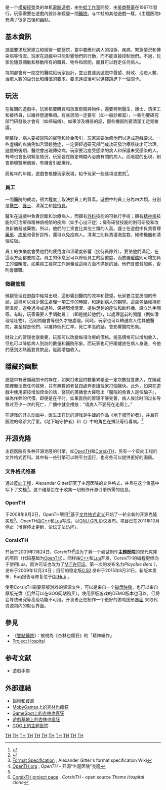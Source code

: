 {{NoteTA
|G1=Games
}}
{{Infobox VG
|title = 杏林也瘋狂
|english = Theme Hospital
|image = 
|developer = [[牛蛙工作室|牛蛙工作室]]（[[个人电脑|PC]]）<br />{{tsl|en|Krisalis Software}}（[[PlayStation|PlayStation]]）
|publisher = [[美商藝電|美商藝電]]
|designer =
|engine = 
|released = '''PC'''{{Vgrelease|NA|1997年3月31日|EU|1997年2月4日}}'''PlayStation'''{{Vgrelease|EU|1998年2月|NA|1998年3月31日|JP|1998年6月18日}}'''PlayStation Network'''{{Vgrelease|EU|2008年1月31日|JP|2009年10月28日|NA|2010年8月31日}}
|genre = [[模擬經營遊戲|模擬經營]]
|modes = [[單人遊戲|單人遊戲]]、[[多人遊戲|多人遊戲]]
|platforms = [[個人電腦|PC]]（[[MS-DOS|MS-DOS]]、[[Microsoft_Windows|Windows]]）[[PlayStation|PlayStation]]、[[PlayStation_Network|PlayStation Network]]（[[PlayStation_3|PlayStation 3]]、[[PlayStation_Portable|PlayStation Portable]]、[[PlayStation_Vita|PlayStation Vita]]）
}}

{{Vgname|主题医院|en=Theme Hospital|cn=主题医院|tw=杏林也瘋狂}}是一个[[模擬經營|模擬經營]]类的单机[[電腦遊戲|電腦遊戲]]，由[[牛蛙工作室|牛蛙工作室]]開發，由[[美商藝電|美商藝電]]在1997年發行，玩家需要在遊戲內設計和經營一間[[醫院|醫院]]。与牛蛙的其他遊戲一樣，《主题医院》充滿了很多古怪和幽默。

==基本資訊==
遊戲要求玩家建立和經營一間醫院，當中要應付病人的投訴、疾病、緊急情況和傳染病等情況。玩家在遊戲中只能影響他們的行動，而不能直接控制他們。不過，玩家能隨意調動和移動所有的職員、物件和房間，而且可以趕走任何病人。

每關都會有一間空的醫院給玩家設計，並且要達到遊戲中聲望、財政、治癒人數、治癒人數的百分比和價值的要求。要求達成後可以選擇跳進下一個關卡。

==玩法==
在每關的遊戲中，玩家都要購買和放置房間與物件，還要聘用醫生、護士、清潔工和接待員，以維持營運暢順。有些房間一定要有（如一般診療室），一些則要研究部門研發後才會有（如掃瞄儀）。如果涉及機器的話，那些機器則要清潔工定期維護。

開幕後，病人要被醫院的聲望和診金吸引，玩家需要治癒他們以達成遊戲要求。一些虛構的疾病例如舌頭鬆弛症，一定要經過研究部門成功研發治療器後才可治理。遊戲的後期，醫院會出現傳染病，玩家要治癒受感染的病人和保護未受感染的人。有時也會出現緊急情況，玩家要在限定時間內治癒有關的病人。而地震的出現，則會損壞醫療儀器，有機會引起爆炸。

而每年的年尾，遊戲會根據玩家表現，給予玩家一些獎項或懲罰<ref>{{Cite web |url=http://www.chinesefreewebs.com/mayth1/award1.htm |title=存档副本 |accessdate=2008-02-24 |archive-date=2008-02-13 |archive-url=https://web.archive.org/web/20080213121611/http://www.chinesefreewebs.com/mayth1/award1.htm |dead-url=yes }}</ref>。

===員工===
一間醫院的成功，很大程度上取決於員工的質素。遊戲中的員工分為四大類，分別是[[醫生|醫生]]、[[護士|護士]]、清潔工和[[接待員|接待員]]。

醫生在遊戲中負責診斷和治療病人，而擁有[[外科|外科]]技能的可執行手術；擁有[[精神病|精神病]]技能的可治療和精神病相關的疾病（如手心出汗症）；擁有研發技能的則可研發和改良新儀器或藥物。所以，他們的工资會比其他三類的人高。護士在遊戲中負責管理[[藥房|藥房]]、[[病房|病房]]和骨折診所，還可以免疫病人。清潔工則負責灌溉盆栽、維修機器和清理垃圾。

員工的快樂度會受他們的疲倦度和溫暖度影響（接待員除外）。要使他們滿足，在這兩方面都要關注。員工的休息室可以降低員工的疲倦度，而放置[[暖爐|暖爐]]則可增加員工的溫暖度。如果員工經常工作過量或這兩方面不滿足的話，他們會威脅加薪，否則會離職。

===微觀管理===
微觀管理在遊戲中經常出現，這影響到醫院的效率和聲望。玩家要注意房間的佈局，這樣可以減少醫生處理一項工作的時間，和達到病人的期望。這些包括維持房間溫度，避免過冷或過熱、保持環境清潔、提供足夠的座位和飲料機、設立洗手間等。有時，玩家需要人手調動員工（即是提起他們），以處理當前的問題（例如清理嘔吐物），否則問題會等很久才被處理。同時，玩家也可以轉送病人往其他醫院，甚至趕走他們，以維持低死亡率。死亡率高的話，會影響醫院形象。

財政上的管理也很重要，玩家可以改變每項治療的價格。提高價格可以增加收入，但也可以降低病人到訪的數量和醫院形象。而玩家也可把暖爐放在病人身邊，令他們感到太熱而要買飲品，從而增加收入。

==隱藏的幽默==
遊戲中有著隱藏關卡的存在，如果打老鼠的數量累積至一定次數就會進入，在隱藏關裡無法做任何經營，只有無數的老鼠四處奔走讓玩家打個痛快。此外，如果在遊戲中使用密技增加資金的話，醫院的廣播會大聲唸出『醫院的負責人是個騙子』，做為作弊的代價。即便是在平时，如果医院的管理不够完善，病人候诊时间过长导致过至少一次的死亡，广播中就会播放：“请病人不要死在走廊上。”

在游戏的开头动画中，医生正在玩的游戏是牛蛙的作品《[[地下城守护者|地下城守护者]]》，并且在医院的候诊大厅里，《地下城守护者》和《{{Link-en|暴力辛迪加|Syndicate (series)}}》中的角色在排队等待看病。<ref>{{cite web|url=http://www.80sjy.net/game/video/theme-hospital-cg.html|title=游戏开头动画|access-date=2013-08-16|archive-date=2019-09-14|archive-url=https://web.archive.org/web/20190914114955/http://www.80sjy.net/game/video/theme-hospital-cg.html|dead-url=no}}</ref>

==开源克隆==
主题医院有多种开源克隆的引擎，如[[#OpenTH|OpenTH]]和[[#CorsixTH|CorsixTH]]，另有一个反向工程的文件格式百科。其中有一些引擎可以跨平台运行，也有些可以提供更好的画质。

===文件格式维基===
通过[[反向工程|反向工程]]，Alexander Gitter研究了主题医院的文件格式，并且在这个维基中写下了文档<ref name=refformat>[http://connection-endpoint.de/wiki/doku.php?id=format_specification Format Specification] {{Wayback|url=http://connection-endpoint.de/wiki/doku.php?id=format_specification |date=20141003124332 }}, Alexander Gitter's format specification Wiki</ref>。这个维基旨在于收集一切制作开源引擎所需的信息。

===OpenTH===
于2008年9月2日，OpenTH项目<ref name=refopenth>[http://www.openth.org OpenTH.org] {{webarchive|url=https://web.archive.org/web/20080916223114/http://www.openth.org/ |date=2008-09-16 }}, ''OpenTH'' - 开源“主题医院”克隆</ref>基于[[#文件格式维基|文件格式定义]]开始了一轮全新的开源克隆实现<ref name=refformat/>。''OpenTH''由[[C++|C++]]和[[Lua|Lua]]写成，以[[GNU_GPL|GNU GPL]]协议发布。项目已在2011年10月停止（博客停止更新，论坛无法访问）。

===CorsixTH===
开始于2009年7月24日，''CorsixTH''<ref name=refcorsixth>[https://github.com/CorsixTH/CorsixTH CorsixTH project page] {{Wayback|url=https://github.com/CorsixTH/CorsixTH |date=20210330130520 }}, ''CorsixTH'' - open source ''Theme Hospital clone''</ref>成为了另一个尝试制作'''主题医院'''的现代克隆的项目（代码基础为[[#OpenTH|OpenTH]]）。同样由[[C++|C++]]和[[Lua|Lua]]开发，CorsixTH的编程更倾向于使用Lua，而许可证也改为了[[MIT许可证|MIT许可证]]。第一次的发布名为''Playable Beta 1''，发布于2009年12月24日；目前的稳定版[https://github.com/CorsixTH/CorsixTH/releases/tag/v0.50 ''0.50''] {{Wayback|url=https://github.com/CorsixTH/CorsixTH/releases/tag/v0.50 |date=20201108092350 }}发布于2015年8月31日。新版本发布、Bug报告与修复位于[https://github.com/CorsixTH/CorsixTH/releases GitHub] {{Wayback|url=https://github.com/CorsixTH/CorsixTH/releases |date=20210323064747 }}。

使用CorsixTH需要原版游戏的资源文件，可以是来自一个[[磁盘映像|磁盘映像]]，也可以来自原版光盘（仍然可以在GOG网站购买）。使用原版游戏的DEMO版本也可以，但将会导致研究等高级功能不可用。开发者正在制作一个更好的游戏图形[https://github.com/CorsixTH/CorsixTH-Graphics 界面] {{Wayback|url=https://github.com/CorsixTH/CorsixTH-Graphics |date=20200913083203 }}来取代资源包内的默认界面。

== 參見 ==
* 《[[雙點醫院|雙點醫院]]》：被視為《杏林也瘋狂》的「精神續作」
*   [[Project_Hospital|Project Hospital]]

==参考文献==
{{Reflist}}
*遊戲手冊

==外部連結==
*[http://www.eudoxus.demon.co.uk/thc/index.htm 論壇和資源] {{Wayback|url=http://www.eudoxus.demon.co.uk/thc/index.htm |date=20100117105549 }}
*[http://www.mobygames.com/game/theme-hospital/ MobyGames上的杏林也瘋狂] {{Wayback|url=http://www.mobygames.com/game/theme-hospital/ |date=20210117152206 }}
*[http://www.gamespot.com/pc/strategy/themehospital/index.html GameSpot上的杏林也瘋狂] {{Wayback|url=http://www.gamespot.com/pc/strategy/themehospital/index.html |date=20111030025641 }}
*[http://www.gamebase.com.tw/talk/hospital 遊戲基地上的杏林也瘋狂] {{Wayback|url=http://www.gamebase.com.tw/talk/hospital |date=20050614232424 }}
*[https://www.gog.com/game/theme_hospital GOG上的主题医院] {{Wayback|url=https://www.gog.com/game/theme_hospital |date=20210328173456 }}

[[Category:DOS遊戲|TH]]
[[Category:Windows遊戲|TH]]
[[Category:經營模擬遊戲|TH]]
[[Category:醫院背景作品|TH]]
[[Category:1997年电子游戏|TH]]
[[Category:PlayStation_(游戏机)游戏|TH]]
[[Category:PlayStation_3游戏|TH]]
[[Category:PlayStation_Portable游戏|TH]]
[[Category:PlayStation_Vita游戏|TH]]
[[Category:PlayStation_Network游戏|TH]]
[[Category:英國開發電子遊戲|TH]]